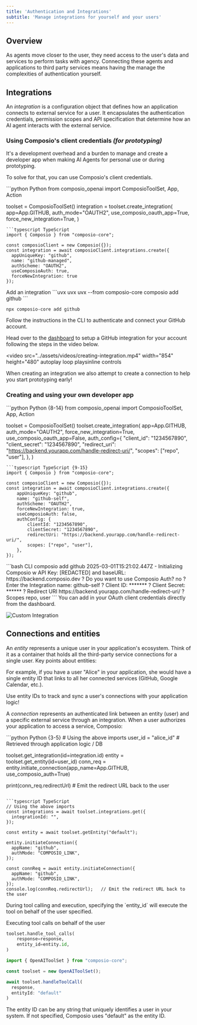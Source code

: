 ```yaml
---
title: 'Authentication and Integrations'
subtitle: 'Manage integrations for yourself and your users'
---
```


## Overview

As agents move closer to the user, they need access to the user's data and services to perform tasks with agency. Connecting these agents and applications to third party services means having the manage the complexities of authentication yourself.

## Integrations

An *integration* is a configuration object that defines how an application connects to external service for a user. It encapsulates the authentication credentials, permission scopes and API specification that determine how an AI agent interacts with the external service.


### Using Composio's client credentials *(for prototyping)*

It's a development overhead and a burden to manage and create a developer app when making AI Agents for personal use or during prototyping.

To solve for that, you can use Composio's client credentials.

<Tabs>
<Tab title="Code">
<CodeGroup>
```python Python
from composio_openai import ComposioToolSet, App, Action

toolset = ComposioToolSet()
integration = toolset.create_integration(
    app=App.GITHUB,
    auth_mode="OAUTH2",
    use_composio_oauth_app=True,
    force_new_integration=True,
)
```
```typescript TypeScript
import { Composio } from "composio-core";

const composioClient = new Composio({});
const integration = await composioClient.integrations.create({
  appUniqueKey: "github",
  name: "github-managed",
  authScheme: "OAUTH2",
  useComposioAuth: true,
  forceNewIntegration: true
});

```
</CodeGroup>
</Tab>
<Tab title="CLI">
Add an integration

<CodeGroup>
```uvx uvx
uvx --from composio-core composio add github
```

```npx npx
npx composio-core add github
```
</CodeGroup>
Follow the instructions in the CLI to authenticate and connect your GitHub
account.
</Tab>

<Tab title="Dashboard">

Head over to the [dashboard](https://app.composio.dev/apps) to setup a GitHub
integration for your account following the steps in the video below.

<video
    src="../assets/videos/creating-integration.mp4"
    width="854"
    height="480"
    autoplay
    loop
    playsinline
    controls
>
</video>

</Tab>
</Tabs>


<Note>When creating an integration we also attempt to create a connection to help you start prototyping early!</Note>


### Creating and using your own developer app
<Tabs>
<Tab title="Code">
<CodeGroup>
```python Python {8-14}
from composio_openai import ComposioToolSet, App, Action

toolset = ComposioToolSet()
toolset.create_integration(
    app=App.GITHUB,
    auth_mode="OAUTH2",
    force_new_integration=True,
    use_composio_oauth_app=False,
    auth_config={
        "client_id": "1234567890",
        "client_secret": "1234567890",
        "redirect_uri": "https://backend.yourapp.com/handle-redirect-uri/",
        "scopes": ["repo", "user"],
    },
)
```
```typescript TypeScript {9-15}
import { Composio } from "composio-core";

const composioClient = new Composio({});
const integration = await composioClient.integrations.create({
    appUniqueKey: "github",
    name: "github-self",
    authScheme: "OAUTH2",
    forceNewIntegration: true,
    useComposioAuth: false,
    authConfig: {
        clientId: "1234567890",
        clientSecret: "1234567890",
        redirectUri: "https://backend.yourapp.com/handle-redirect-uri/",
        scopes: ["repo", "user"],
    },
});
```
</CodeGroup>
</Tab>
<Tab title="CLI">
```bash CLI
composio add github
2025-03-01T15:21:02.447Z - Initializing Composio w API Key: [REDACTED] and baseURL: https://backend.composio.dev
? Do you want to use Composio Auth? no
? Enter the Integration name: github-self
? Client ID: *******
? Client Secret: ******
? Redirect URI https://backend.yourapp.com/handle-redirect-uri/
? Scopes repo, user
```
</Tab>
<Tab title="Dashboard">
You can add in your OAuth client credentials directly from the dashboard.


![Custom Integration](../assets/images/custom-integration.png "Optional title")
</Tab>

</Tabs>

## Connections and entities
An *entity* represents a unique user in your application's ecosystem. Think of it as a container that holds all the third-party service connections for a single user. Key points about entities:

For example, if you have a user "Alice" in your application, she would have a single entity ID that links to all her connected services (GitHub, Google Calendar, etc.).

<Tip>Use entity IDs to track and sync a user's connections with your application logic!</Tip>

A *connection* represents an authenticated link between an entity (user) and a specific external service through an integration. When a user authorizes your application to access a service, Composio:

<CodeGroup>
```python Python {3-5}
# Using the above imports
user_id = "alice_id"    # Retrieved through application logic / DB

toolset.get_integration(id=integration.id)
entity = toolset.get_entity(id=user_id)
conn_req = entity.initiate_connection(app_name=App.GITHUB, use_composio_auth=True)

print(conn_req.redirectUrl) # Emit the redirect URL back to the user
```

```typescript TypeScript
// Using the above imports
const integrations = await toolset.integrations.get({
  integrationId: "",
});

const entity = await toolset.getEntity("default");

entity.initiateConnection({
  appName: "github",
  authMode: "COMPOSIO_LINK",
});

const connReq = await entity.initiateConnection({
  appName: "github",
  authMode: "COMPOSIO_LINK",
});
console.log(connReq.redirectUrl);   // Emit the redirect URL back to the user
```

</CodeGroup>
During tool calling and execution, specifying the `entity_id` will execute the tool on behalf of the user specified.

Executing tool calls on behalf of the user
<CodeGroup>
```python Python
toolset.handle_tool_calls(
    response=response,
    entity_id=entity.id,
)
```

```typescript TypeScript
import { OpenAIToolSet } from "composio-core";

const toolset = new OpenAIToolSet();

await toolset.handleToolCall(
  response,
  entityId: "default"
)

```
</CodeGroup>

<Note>
The entity ID can be any string that uniquely identifies a user in your system. If not specified, Composio uses "default" as the entity ID.
</Note>
